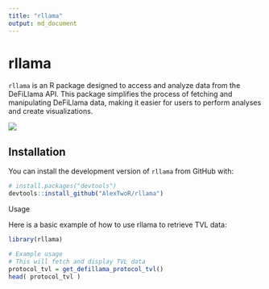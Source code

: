 ```yaml
---
title: "rllama"
output: md_document
---
```


# rllama

`rllama` is an R package designed to access and analyze data from the DeFiLlama API. This package simplifies the process of fetching and manipulating DeFiLlama data, making it easier for users to perform analyses and create visualizations.

[![](https://cranlogs.r-pkg.org/badges/rllama)](https://cran.r-project.org/package=rllama)

## Installation

You can install the development version of `rllama` from GitHub with:

```r
# install.packages("devtools")
devtools::install_github("AlexTwoR/rllama")
```

Usage

Here is a basic example of how to use rllama to retrieve TVL data:

```r

library(rllama)

# Example usage
# This will fetch and display TVL data
protocol_tvl = get_defillama_protocol_tvl()
head( protocol_tvl )
```
